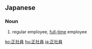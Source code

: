 ==Japanese==
{{ja-kanjitab|せい|しゃ|いん|yomi=on}}

===Noun===
{{ja-noun|せいしゃいん}}

# regular employee, [[full-time]] employee
#: {{ja-usex|派遣社員から正社員を目指す|はけん しゃいん から せいしゃいん を めざす|hoping to go from temp worker to full-time employee}}

[[ko:正社員]]
[[hu:正社員]]
[[ja:正社員]]